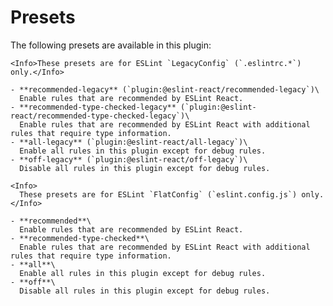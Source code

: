
# Presets

The following presets are available in this plugin:

<ESLintConfig>

  <Config>

    <Info>These presets are for ESLint `LegacyConfig` (`.eslintrc.*`) only.</Info>

    - **recommended-legacy** (`plugin:@eslint-react/recommended-legacy`)\
      Enable rules that are recommended by ESLint React.
    - **recommended-type-checked-legacy** (`plugin:@eslint-react/recommended-type-checked-legacy`)\
      Enable rules that are recommended by ESLint React with additional rules that require type information.
    - **all-legacy** (`plugin:@eslint-react/all-legacy`)\
      Enable all rules in this plugin except for debug rules.
    - **off-legacy** (`plugin:@eslint-react/off-legacy`)\
      Disable all rules in this plugin except for debug rules.

  </Config>

  <Config>

    <Info>
      These presets are for ESLint `FlatConfig` (`eslint.config.js`) only.
    </Info>

    - **recommended**\
      Enable rules that are recommended by ESLint React.
    - **recommended-type-checked**\
      Enable rules that are recommended by ESLint React with additional rules that require type information.
    - **all**\
      Enable all rules in this plugin except for debug rules.
    - **off**\
      Disable all rules in this plugin except for debug rules.

  </Config>

</ESLintConfig>
